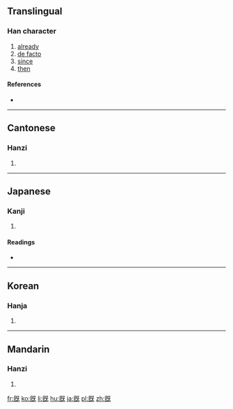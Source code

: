 {{also|既}}
==Translingual==

===Han character===
{{Han char|rn=71|rad=无|as=07|sn=11|four=|canj=HPMVU|ids=⿰皀旡}}

# [[already]]
# [[de facto]]
# [[since]]
# [[then]]

====References====
* {{Han ref|kx=0485.300|dkj=13724|dj=0848.060|hdz=21148.050|uh=65E3|ud=26083}}

----

==Cantonese==

===Hanzi===
{{yue-hanzi|jyut=[[gei3]]|y=gei3}}

# {{defn|lang=yue|sort=无07}}

----

==Japanese==

===Kanji===
{{ja-kanji|grade=|rs=无07}}

# {{defn|lang=ja|sort=无07}}

====Readings====
* {{ja-readings|on=[[き]] (ki)|kun=[[つきる]] (tsukiru), [[すでに]] (sudeni)}}

----

==Korean==

===Hanja===
{{ko-hanja|hangeul=기|eumhun=|rv=gi|mr=ki|y=ki}}

# {{defn|lang=ko|sort=无07}}

----

==Mandarin==

===Hanzi===
{{cmn-hanzi|pin=[[jì]] ([[ji4]]), [[xì]] ([[xi4]])|wg=chi<sup>4</sup>, hsi<sup>4</sup>}}

# {{defn|lang=cmn|sort=无07}}

[[fr:旣]]
[[ko:旣]]
[[li:旣]]
[[hu:旣]]
[[ja:旣]]
[[pl:旣]]
[[zh:旣]]